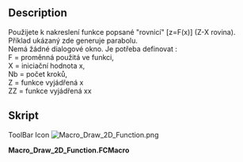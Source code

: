 <languages/>
{{Macro/cs
|Name=Draw 2D Function
|Translate=Vykresli 2D funkci
|Icon=Macro_Draw_2D_Function.png
|Description=Použijete k nakreslení funkce popsané "rovnicí" [z=F(x)] (Z-X rovina)
|Author=unknown
|Version=1.0
|Date=2011-08-01
|FCVersion=All
|Download=[https://www.freecad.org/wiki/images/3/36/Macro_Draw_2D_Function.png ToolBar Icon]
}}

==Description==
Použijete k nakreslení funkce popsané "rovnicí" [z=F(x)] (Z-X rovina). Příklad ukázaný zde generuje parabolu.<br />
Nemá žádné dialogové okno. Je potřeba definovat :<br />
F = proměnná použitá ve funkci,<br />
X = iniciační hodnota x,<br />
Nb = počet kroků,<br />
Z = funkce vyjádřená x <br />
ZZ = funkce vyjádřená xx<br />

<span id="Script"></span>
==Skript==

ToolBar Icon [[Image:Macro_Draw_2D_Function.png]]

'''Macro_Draw_2D_Function.FCMacro'''

{{MacroCode|code=

# F = variable used in the function,
# X = initial value of x,
# Nb = Number of step,
# Z = function express with x
# ZZ = function express with xx

import FreeCAD, FreeCADGui, Part
import math
F=800
X=-500
Nb=10
Step=1000/Nb
Y=0
for I in range(Nb):
	XX=X+Step 
 	Z=X*X/(4*F)
 	ZZ=XX*XX/(4*F)
 	if I==0:
 		print( "Le test est vrai !")
 		nomme=Part.makeLine((X,Y,Z),(XX,Y,ZZ))
 		WWire=Part.Wire([nomme])
 	else :
 		print( "Le test est 2 !")
 		nomme=Part.makeLine((X,Y,Z),(XX,Y,ZZ))		
 		WWire=Part.Wire([WWire,nomme])
 	X=XX 
 
Part.show(WWire)

}}